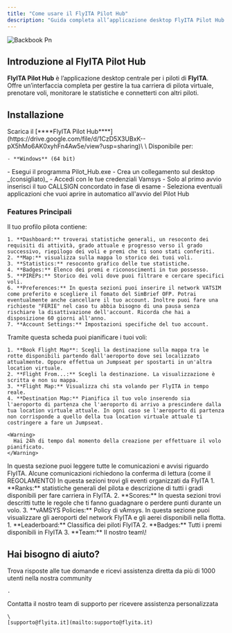 ```yaml
---
title: "Come usare il FlyITA Pilot Hub"
description: "Guida completa all’applicazione desktop FlyITA Pilot Hub per i piloti"
---
```


![Backbook Pn](/images/backbook.png)

## Introduzione al FlyITA Pilot Hub

**FlyITA Pilot Hub** è l’applicazione desktop centrale per i piloti di **FlyITA**.\
Offre un’interfaccia completa per gestire la tua carriera di pilota virtuale, prenotare voli, monitorare le statistiche e connetterti con altri piloti.

## Installazione

<Steps>
  <Step title="Download FlyITA Pilot Hub">
    Scarica il [****FlyITA Pilot Hub****](https://drive.google.com/file/d/1CzD5X3UBxK--pX5hMo6AK0xyhFn4Aw5e/view?usp=sharing)\
    \
    Disponibile per:

    - **Windows** (64 bit)
  </Step>
  <Step title="Avvia il software">
    - Esegui il programma Pilot_Hub.exe
    - Crea un collegamento sul desktop _(consigliato)_
  </Step>
  <Step title="Primo avvio">
    - Accedi con le tue credenziali Vamsys
    - Solo al primo avvio inserisci il tuo CALLSIGN concordato in fase di esame
    - Seleziona eventuali applicazioni che vuoi aprire in automatico all'avvio del Pilot Hub
  </Step>
</Steps>

### Features Principali

<AccordionGroup>
  <Accordion title="My Profile" icon="user-alien">
    Il tuo profilo pilota contiene:

    1. **Dashboard:** troverai statistiche generali, un resoconto dei requisiti di attività, grado attuale e progresso verso il grado successivo, riepilogo dei voli e premi che ti sono stati conferiti.
    2. **Map:** visualizza sulla mappa lo storico dei tuoi voli.
    3. **Statistics:** resoconto grafico delle tue statistiche.
    4. **Badges:** Elenco dei premi e riconoscimenti in tuo possesso.
    5. **PIREPs:** Storico dei voli dove puoi filtrare e cercare specifici voli.
    6. **Preferences:** In questa sezioni puoi inserire il network VATSIM come preferito e scegliere il fomato del SimBrief OFP. Potrai eventualmente anche cancellare il tuo account. Inoltre puoi fare una richieste "FERIE" nel caso tu abbia bisogno di una pausa senza rischiare la disattivazione dell'account. Ricorda che hai a disposizione 60 giorni all'anno.
    7. **Account Settings:** Impostazioni specifiche del tuo account.
  </Accordion>
  <Accordion title="Flight Centre" icon="plane-departure">
    Tramite questa scheda puoi pianificare i tuoi voli:

    1. **Book Flight Map**: Scegli la destinazione sulla mappa tra le rotte disponibili partendo dall'aeroporto dove sei localizzato attualmente. Oppure effettua un Jumpseat per spostarti in un'altra location virtuale.
    2. **Flight From...:** Scegli la destinazione. La visualizzazione è scritta e non su mappa.
    3. **Flight Map:** Visualizza chi sta volando per FlyITA in tempo reale.
    4. **Destination Map:** Pianifica il tuo volo inserendo sia l'aeroporto di partenza che l'aeroporto di arrivo a prescindere dalla tua location virtuale attuale. In ogni caso se l'aeroporto di partenza non corrisponde a quello della tua location virtuale attuale ti costringere a fare un Jumpseat.

    <Warning>
      Hai 24h di tempo dal momento della creazione per effettuare il volo pianificato.
    </Warning>
  </Accordion>
  <Accordion title="NOTAMs" icon="chart-mixed">
    In questa sezione puoi leggere tutte le comunicazioni e avvisi riguardo FlyITA. Alcune comunicazioni richiedono la conferma di lettura (come il REGOLAMENTO)
  </Accordion>
  <Accordion title="Events" icon="calendar-check">
    In questa sezioni trovi gli eventi organizzati da FlyITA
  </Accordion>
  <Accordion title="Documents" icon="file-doc">
    1. **Ranks:** statistiche generali del pilota e descrizione di tutti i gradi disponibili per fare carriera in FlyITA.
    2. **Scores:** In questa sezioni trovi descritti tutte le regole che ti fanno guadagnare o perdere punti durante un volo.
    3. **vAMSYS Policies:** Policy di vAmsys.
  </Accordion>
  <Accordion title="Resources" icon="plane-tail">
    In questa sezione puoi visualizzare gli aeroporti del network FlyITA e gli aerei disponibili nella flotta.
  </Accordion>
  <Accordion title="Community" icon="ranking-star">
    1. **Leaderboard:** Classifica dei piloti FlyITA
    2. **Badges:** Tutti i premi disponibili in FlyITA
    3. **Team:** Il nostro team\!
  </Accordion>
</AccordionGroup>

## Hai bisogno di aiuto?

<Columns cols={2}>
  <Card title="Discord Community" icon="link-horizontal" href="https://discord.com/invite/W6cW5Hphew">
    Trova risposte alle tue domande e ricevi assistenza diretta da più di 1000 utenti nella nostra community

    .
  </Card>
  <Card title="Email Support" icon="envelope">
    Contatta il nostro team di supporto per ricevere assistenza personalizzata

    \
    [supporto@flyita.it](mailto:supporto@flyita.it)
  </Card>
</Columns>